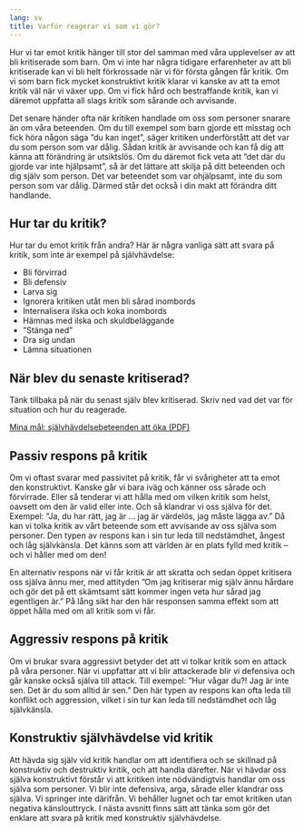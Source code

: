 ```yaml
---
lang: sv
title: Varför reagerar vi som vi gör?
---
```


Hur vi tar emot kritik hänger till stor del samman med våra upplevelser
av att bli kritiserade som barn. Om vi inte har några tidigare
erfarenheter av att bli kritiserade kan vi bli helt förkrossade när vi
för första gången får kritik. Om vi som barn fick mycket konstruktivt
kritik klarar vi kanske av att ta emot kritik väl när vi växer upp. Om
vi fick hård och bestraffande kritik, kan vi däremot uppfatta all slags
kritik som sårande och avvisande.

Det senare händer ofta när kritiken handlade om oss som personer snarare
än om våra beteenden. Om du till exempel som barn gjorde ett misstag och
fick höra någon säga ”du kan inget”, säger kritiken underförstått att det
var du som person som var dålig. Sådan kritik är avvisande och kan få
dig att känna att förändring är utsiktslös. Om du däremot fick veta att
”det där du gjorde var inte hjälpsamt”, så är det lättare att skilja på
ditt beteenden och dig själv som person. Det var beteendet som var ohjälpsamt, inte du som
person som var dålig. Därmed står det också i din makt att förändra ditt handlande.

## Hur tar du kritik?

Hur tar du emot kritik från andra? Här är några vanliga sätt att svara
på kritik, som inte är exempel på självhävdelse:

-   Bli förvirrad
-   Bli defensiv
-   Larva sig
-   Ignorera kritiken utåt men bli sårad inombords
-   Internalisera ilska och koka inombords
-   Hämnas med ilska och skuldbeläggande
-   ”Stänga ned”
-   Dra sig undan
-   Lämna situationen

## När blev du senaste kritiserad?

Tänk tillbaka på när du senast själv blev kritiserad. Skriv ned vad det
var för situation och hur du reagerade.

::: {.content-visible when-format="html"}
[Mina mål: självhävdelsebeteenden att öka (PDF)](forms/4f1b5b6c8b7a92eb516892f5f44e84e7.pdf)
:::

## Passiv respons på kritik

Om vi oftast svarar med passivitet på kritik, får vi svårigheter att ta
emot den konstruktivt. Kanske går vi bara iväg och känner oss sårade och
förvirrade. Eller så tenderar vi att hålla med om vilken kritik som
helst, oavsett om den är valid eller inte. Och så klandrar vi oss själva
för det. Exempel: ”Ja, du har rätt, jag är ... jag är värdelös, jag
måste lägga av.” Då kan vi tolka kritik av vårt beteende som ett
avvisande av oss själva som personer. Den typen av respons kan i sin tur leda till
nedstämdhet, ångest och låg självkänsla. Det känns som att världen är en
plats fylld med kritik -- och vi håller med om den!

En alternativ respons när vi får kritik är att skratta och sedan öppet
kritisera oss själva ännu mer, med attityden ”Om jag kritiserar mig
själv ännu hårdare och gör det på ett skämtsamt sätt kommer ingen veta
hur sårad jag egentligen är.” På lång sikt har den här responsen samma
effekt som att öppet hålla med om all kritik som vi får.

## Aggressiv respons på kritik

Om vi brukar svara aggressivt betyder det att vi tolkar kritik som en
attack på våra personer. När vi uppfattar att vi blir attackerade blir
vi defensiva och går kanske också själva till attack. Till exempel: ”Hur
vågar du?! Jag är inte sen. Det är du som alltid är sen.” Den här typen
av respons kan ofta leda till konflikt och aggression, vilket i sin tur
kan leda till nedstämdhet och låg självkänsla.

## Konstruktiv självhävdelse vid kritik

Att hävda sig själv vid kritik handlar om att identifiera och se
skillnad på konstruktiv och destruktiv kritik, och att handla därefter.
När vi hävdar oss själva konstruktivt förstår vi att kritiken inte
nödvändigtvis handlar om oss själva som personer. Vi blir inte
defensiva, arga, sårade eller klandrar oss själva. Vi springer inte
därifrån. Vi behåller lugnet och tar emot kritiken utan negativa
känslouttryck. I nästa avsnitt finns sätt att tänka som gör det enklare
att svara på kritik med konstruktiv självhävdelse.
